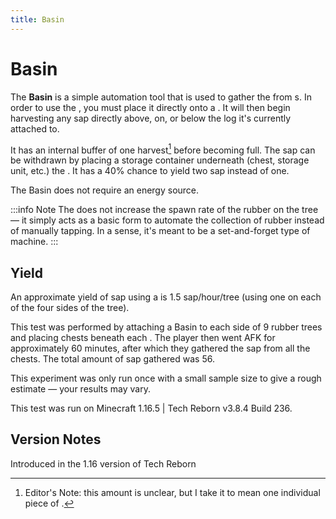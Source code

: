 ```yaml
---
title: Basin
---
```


<ItemImage file="basin" alt="Basin" size="200" />

# Basin

The **Basin** is a simple automation tool that is used to gather the <McItem slug="techreborn:sap" inline={true}/> from <McItem slug="techreborn:rubber_tree" inline={true}/>s. In order to use the <McItem slug="techreborn:Basin" inline={true}/>, you must place it directly onto a <McItem slug="techreborn:rubber_tree" inline={true}/>. It will then begin harvesting any sap directly above, on, or below the log it's currently attached to.

It has an internal buffer of one harvest[^1] before becoming full. The sap can be withdrawn by placing a storage container underneath (chest, storage unit, etc.) the <McItem slug="techreborn:basin" inline={true}/>. It has a 40% chance to yield two sap instead of one.

The Basin does not require an energy source.

:::info Note
The <McItem slug="techreborn:basin" inline={true}/> does not increase the spawn rate of the rubber on the tree — it simply acts as a basic form to automate the collection of rubber instead of manually tapping. In a sense, it's meant to be a set-and-forget type of machine.
:::

## Yield

An approximate yield of sap using a <McItem slug="techreborn:Basin" inline={true}/> is 1.5 sap/hour/tree (using one <McItem slug="techreborn:Basin" inline={true}/> on each of the four sides of the tree).

This test was performed by attaching a Basin to each side of 9 rubber trees and placing chests beneath each <McItem slug="techreborn:basin" inline={true}/>. The player then went <span title="away from keyboard">AFK</span> for approximately 60 minutes, after which they gathered the sap from all the chests. The total amount of sap gathered was 56.

This experiment was only run once with a small sample size to give a rough estimate — your results may vary.

This test was run on Minecraft 1.16.5 | Tech Reborn v3.8.4 Build 236.

## Version Notes

Introduced in the 1.16 version of Tech Reborn

[^1]: Editor's Note: this amount is unclear, but I take it to mean one individual piece of <McItem slug="techreborn:sap" inline={true}/>.
